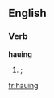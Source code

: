 ==English==

===Verb===
'''hauing'''

# {{obsolete spelling of|having|nodot=1}}; {{present participle of|have|nocap=1}}

[[fr:hauing]]